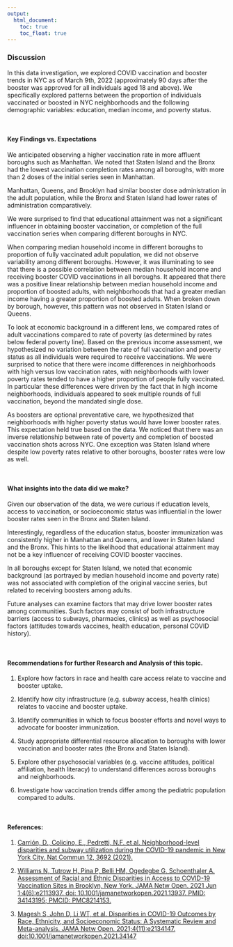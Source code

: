 ```yaml
---
output: 
  html_document:
    toc: true
    toc_float: true
---
```


### **Discussion**

In this data investigation, we explored COVID vaccination and booster trends in NYC as of March 9th, 2022 (approximately 90 days after the booster was approved for all individuals aged 18 and above). We specifically explored patterns between the proportion of individuals vaccinated or boosted in NYC neighborhoods and the following demographic variables: education, median income, and poverty status. 

<br>

#### **Key Findings vs. Expectations**
We anticipated observing a higher vaccination rate in more affluent boroughs such as Manhattan. We noted that Staten Island and the Bronx had the lowest vaccination completion rates among all boroughs, with more than 2 doses of the initial series seen in Manhattan. 

Manhattan, Queens, and Brooklyn had similar booster dose administration in the adult population, while the Bronx and Staten Island had lower rates of administration comparatively. 

We were surprised to find that educational attainment was not a significant influencer in obtaining booster vaccination, or completion of the full vaccination series when comparing different boroughs in NYC. 

When comparing median household income in different boroughs to proportion of fully vaccinated adult population, we did not observe variability among different boroughs. However, it was illuminating to see that there is a possible correlation between median household income and receiving booster COVID vaccinations in all boroughs. It appeared that there was a positive linear relationship between  median household income and proportion of boosted adults, with neighborhoods that had a greater median income having a greater proportion of boosted adults. When broken down by borough, however, this pattern was not observed in Staten Island or Queens. 

To look at economic background in a different lens, we compared rates of adult vaccinations compared to rate of poverty (as determined by rates below federal poverty line). Based on the previous income assessment, we hypothesized no variation between the rate of full vaccination and poverty status as all individuals were required to receive vaccinations. We were surprised to notice that there were income differences in neighborhoods with high versus low vaccination rates, with neighborhoods with lower poverty rates tended to have a higher proportion of people fully vaccinated. In particular these differences were driven by the fact that in high income neighborhoods, individuals appeared to seek multiple rounds of full vaccination, beyond the mandated single dose. 

As boosters are optional preventative care, we hypothesized that neighborhoods with higher poverty status would have lower booster rates. This expectation held true based on the data. We noticed that there was an inverse relationship between rate of poverty and completion of boosted vaccination shots across NYC. One exception was Staten Island where despite low poverty rates relative to other boroughs, booster rates were low as well. 

<br>

#### **What insights into the data did we make?**
Given our observation of the data, we were curious if education levels, access to vaccination, or socioeconomic status was influential in the lower booster rates seen in the Bronx and Staten Island.

Interestingly, regardless of the education status, booster immunization was consistently higher in Manhattan and Queens, and lower in Staten Island and the Bronx. This hints to the likelihood that educational attainment may not be a key influencer of receiving COVID booster vaccines. 

In all boroughs except for Staten Island, we noted that economic background (as portrayed by median household income and poverty rate) was not associated with completion of the original vaccine series, but related to receiving boosters among adults.

Future analyses can examine factors that may drive lower booster rates among communities. Such factors may consist of both infrastructure barriers (access to subways, pharmacies, clinics) as well as psychosocial factors (attitudes towards vaccines, health education, personal COVID history).

<br>

#### **Recommendations for further Research and Analysis of this topic.**

1. Explore how factors in race and health care access relate to vaccine and booster uptake. 

2. Identify how city infrastructure (e.g. subway access, health clinics) relates to vaccine and booster uptake.

3. Identify communities in which to focus booster efforts and novel ways to advocate for booster immunization.

4. Study appropriate differential resource allocation to boroughs with lower vaccination and booster rates (the Bronx and Staten Island). 

5. Explore other psychosocial variables (e.g. vaccine attitudes, political affiliation, health literacy) to understand differences across boroughs and neighborhoods. 

6. Investigate how vaccination trends differ among the pediatric population compared to adults.

<br> 

#### **References:**
1. [Carrión, D., Colicino, E., Pedretti, N.F. et al. Neighborhood-level disparities and subway utilization during the COVID-19 pandemic in New York City. Nat Commun 12, 3692 (2021).](https://doi.org/10.1038/s41467-021-24088-7)

2. [Williams N, Tutrow H, Pina P, Belli HM, Ogedegbe G, Schoenthaler A. Assessment of Racial and Ethnic Disparities in Access to COVID-19 Vaccination Sites in Brooklyn, New York. JAMA Netw Open. 2021 Jun 1;4(6):e2113937. doi: 10.1001/jamanetworkopen.2021.13937. PMID: 34143195; PMCID: PMC8214153.](https://www.ncbi.nlm.nih.gov/pmc/articles/PMC8214153/)

3. [Magesh S, John D, Li WT, et al. Disparities in COVID-19 Outcomes by Race, Ethnicity, and Socioeconomic Status: A Systematic Review and Meta-analysis. JAMA Netw Open. 2021;4(11):e2134147. doi:10.1001/jamanetworkopen.2021.34147](https://jamanetwork.com/journals/jamanetworkopen/fullarticle/2785980)